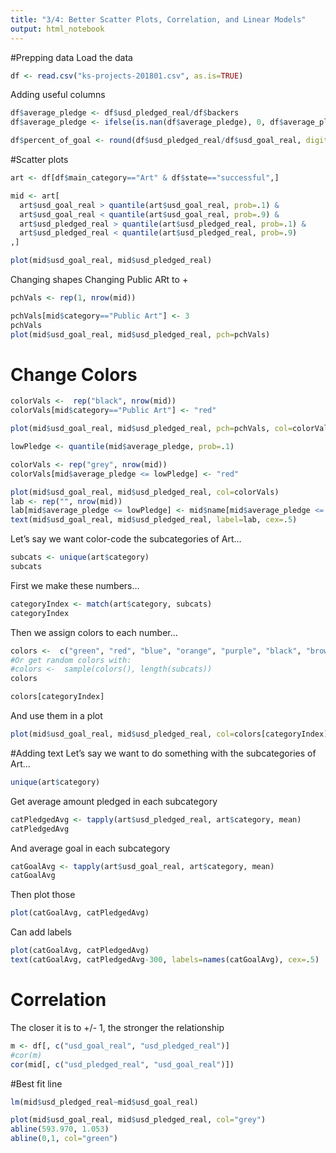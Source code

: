 ```yaml
---
title: "3/4: Better Scatter Plots, Correlation, and Linear Models"
output: html_notebook
---
```


#Prepping data
Load the data
```r
df <- read.csv("ks-projects-201801.csv", as.is=TRUE)

```

Adding useful columns
```r
df$average_pledge <- df$usd_pledged_real/df$backers
df$average_pledge <- ifelse(is.nan(df$average_pledge), 0, df$average_pledge)

df$percent_of_goal <- round(df$usd_pledged_real/df$usd_goal_real, digits=3)
```


#Scatter plots
```r
art <- df[df$main_category=="Art" & df$state=="successful",]

mid <- art[
  art$usd_goal_real > quantile(art$usd_goal_real, prob=.1) &
  art$usd_goal_real < quantile(art$usd_goal_real, prob=.9) &
  art$usd_pledged_real > quantile(art$usd_pledged_real, prob=.1) &
  art$usd_pledged_real < quantile(art$usd_pledged_real, prob=.9)
,]

plot(mid$usd_goal_real, mid$usd_pledged_real)
```

Changing shapes
Changing Public ARt to +
```r
pchVals <- rep(1, nrow(mid))

pchVals[mid$category=="Public Art"] <- 3
pchVals
plot(mid$usd_goal_real, mid$usd_pledged_real, pch=pchVals)
```
# Change Colors
```r
colorVals <-  rep("black", nrow(mid))
colorVals[mid$category=="Public Art"] <- "red"

plot(mid$usd_goal_real, mid$usd_pledged_real, pch=pchVals, col=colorVals)
```


```r
lowPledge <- quantile(mid$average_pledge, prob=.1)

colorVals <- rep("grey", nrow(mid))
colorVals[mid$average_pledge <= lowPledge] <- "red"

plot(mid$usd_goal_real, mid$usd_pledged_real, col=colorVals)
lab <- rep("", nrow(mid))
lab[mid$average_pledge <= lowPledge] <- mid$name[mid$average_pledge <= lowPledge]
text(mid$usd_goal_real, mid$usd_pledged_real, label=lab, cex=.5)
```


Let's say we want color-code the subcategories of Art...
```r
subcats <- unique(art$category)
subcats
```

First we make these numbers...
```r
categoryIndex <- match(art$category, subcats)
categoryIndex
```
Then we assign colors to each number...
```r
colors <-  c("green", "red", "blue", "orange", "purple", "black", "brown", "aquamarine1", "coral", "grey", "firebrick", "beige", "cornsilk")
#Or get random colors with: 
#colors <-  sample(colors(), length(subcats))
colors

colors[categoryIndex]

```
And use them in a plot
```r
plot(mid$usd_goal_real, mid$usd_pledged_real, col=colors[categoryIndex], pch=1)
```

#Adding text
Let's say we want to do something with the subcategories of Art...
```r
unique(art$category)
```

Get average amount pledged in each subcategory
```r
catPledgedAvg <- tapply(art$usd_pledged_real, art$category, mean)
catPledgedAvg
```

And average goal in each subcategory
```r
catGoalAvg <- tapply(art$usd_goal_real, art$category, mean)
catGoalAvg
```

Then plot those
```r
plot(catGoalAvg, catPledgedAvg)
```

Can add labels
```r
plot(catGoalAvg, catPledgedAvg)
text(catGoalAvg, catPledgedAvg-300, labels=names(catGoalAvg), cex=.5)
```

# Correlation
The closer it is to +/- 1, the stronger the relationship
```r
m <- df[, c("usd_goal_real", "usd_pledged_real")]
#cor(m)
cor(mid[, c("usd_pledged_real", "usd_goal_real")])
```

#Best fit line
```r
lm(mid$usd_pledged_real~mid$usd_goal_real)
```

```r
plot(mid$usd_goal_real, mid$usd_pledged_real, col="grey")
abline(593.970, 1.053)
abline(0,1, col="green")
```
